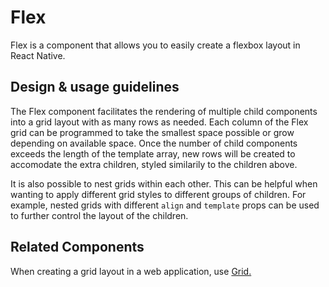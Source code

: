 
<Meta title="Components/Layouts and Structure/Flex/Docs" component={Flex} />

# Flex

Flex is a component that allows you to easily create a flexbox layout in React
Native.

## Design & usage guidelines

The Flex component facilitates the rendering of multiple child components into a
grid layout with as many rows as needed. Each column of the Flex grid can be
programmed to take the smallest space possible or grow depending on available
space. Once the number of child components exceeds the length of the template
array, new rows will be created to accomodate the extra children, styled
similarily to the children above.

It is also possible to nest grids within each other. This can be helpful when
wanting to apply different grid styles to different groups of children. For
example, nested grids with different `align` and `template` props can be used to
further control the layout of the children.

## Related Components

When creating a grid layout in a web application, use
[Grid.](../?path=/docs/components-layouts-and-structure-grid-docs--page)
